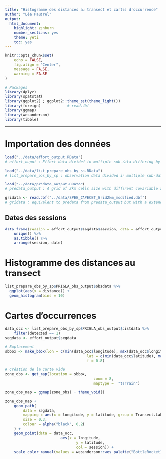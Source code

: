 ```yaml
---
title: "Histogramme des distances au transect et cartes d'occurrence"
author: "Léa Pautrel"
output:
  html_document:
    highlight: zenburn
    number_sections: yes
    theme: yeti
    toc: yes
---
```


```r
knitr::opts_chunk$set(
	echo = FALSE,
	fig.align = "Center",
	message = FALSE,
	warning = FALSE
)

# Packages
library(dplyr)
library(spatstat)
library(ggplot2) ; ggplot2::theme_set(theme_light())
library(foreign)			# read.dbf
library(ggmap)
library(wesanderson)
library(tibble)
```

------------------------------------

# Importation des données
```r
load("../data/effort_output.RData")
# effort_ouput : Effort data divided in multiple sub-data differing by their scale of study.

load("../data/list_prepare_obs_by_sp.RData")
# list_prepare_obs_by_sp : observation data divided in multiple sub-data differing by their scale of study.

load("../data/predata_output.RData")
# predata_output : A grid of 2km cells size with different covariable associated around the observation.

gridata <- read.dbf("../data/SPEE_CAPECET_Grid2km_modified.dbf")
# gridata : equivalent to predata from predata_output but with a extended surface
```

## Dates des sessions
```r
data.frame(session = effort_output$segdata$session, date = effort_output$segdata$date) %>% 
	unique() %>% 
	as.tibble() %>% 
	arrange(session, date)
```

# Histogramme des distances au transect
```r
list_prepare_obs_by_sp$PRIGLA_obs_output$obsdata %>% 
  ggplot(aes(x = distance)) +
  geom_histogram(bins = 10)
```

# Cartes d'occurrences
```r
data_occ <- list_prepare_obs_by_sp$PRIGLA_obs_output$distdata %>%
	filter(detected == 1)
segdata <- effort_output$segdata

# Emplacement
sbbox <- make_bbox(lon = c(min(data_occ$longitude), max(data_occ$longitude)),
									 lat = c(min(data_occ$latitude), max(data_occ$latitude)),
									 f = 0.8)

# Création de la carte vide
zone_obs <- get_map(location = sbbox,
										zoom = 8,
										maptype =  "terrain")

zone_obs_map = ggmap(zone_obs) + theme_void()

zone_obs_map +
	geom_path(
		data = segdata,
		mapping = aes(x = longitude, y = latitude, group = Transect.Label),
		size = 0.3,
		colour = alpha("black", 0.2)
	) +
	geom_point(data = data_occ,
						 aes(x = longitude,
						 		y = latitude,
						 		col = session)) +
	scale_color_manual(values = wesanderson::wes_palette("BottleRocket1", n = 4))
```

